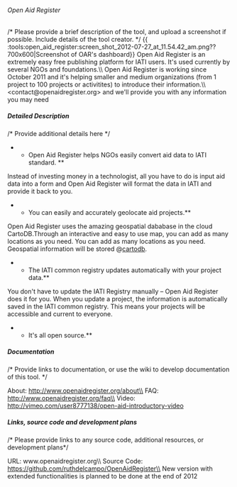 ====== Open Aid Register ======
/* Please provide a brief description of the tool, and upload a screenshot if possible. Include details of the tool creator. */
{{ :tools:open_aid_register:screen_shot_2012-07-27_at_11.54.42_am.png??700x600|Screenshot of OAR's dashboard}}
Open Aid Register is an extremely easy free publishing platform for IATI users. It's used currently by several NGOs and foundations.\\ 
Open Aid Register is working since October 2011 and it's helping smaller and medium organizations (from 1 project to 100 projects or activitites) to introduce their information.\\ 
<contact@openaidregister.org> and we'll provide you with any information you may need
===== Detailed Description =====
/* Provide additional details here */

**Open Aid Register helps NGOs easily convert aid data to IATI standard. **
Instead of investing money in a technologist, all you have to do is input aid data into a form and Open Aid Register will format the data in IATI and provide it back to you.

**You can easily and accurately geolocate aid projects.** 
Open Aid Register uses the amazing geospatial dababase in the cloud CartoDB.Through an interactive and easy to use map, you can add as many locations as you need. You can add as many locations as you need. Geospatial information will be stored @[[http://www.cartodb.com|cartodb]]. 

**The IATI common registry updates automatically with your project data.**
You don't have to update the IATI Registry manually – Open Aid Register does it for you. When you update a project, the information is automatically saved in the IATI common registry. This means your projects will be accessible and current to everyone. 

**It's all open source.** 

===== Documentation =====
/* Provide links to documentation, or use the wiki to develop documentation of this tool. */

About: http://www.openaidregister.org/about\\ FAQ: http://www.openaidregister.org/faq\\ Video: http://vimeo.com/user8777138/open-aid-introductory-video



===== Links, source code and development plans =====
/* Please provide links to any source code, additional resources, or development plans*/

URL: www.openaidregister.org\\ 
Source Code: https://github.com/ruthdelcampo/OpenAidRegister\\ 
New version with extended functionalities is planned to be done at the end of 2012
